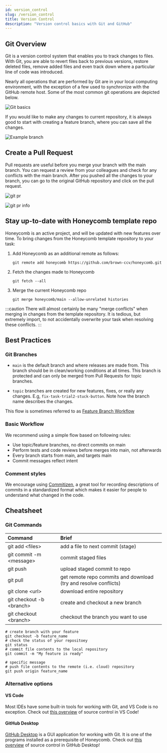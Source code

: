 ---
id: version_control
slug: /version_control
title: Version Control
description: "Version control basics with Git and GitHub"
---

## Git Overview

Git is a version control system that enables you to track changes to files. With Git, you are able to revert files back to previous versions, restore deleted files, remove added files and even track down where a particular line of code was introduced.

Nearly all operations that are performed by Git are in your local computing environment, with the exception of a few used to synchronize with the GitHub remote host. Some of the most common git operations are depicted below.

![Git basics](/assets/further_reading/git_basics.png)

If you would like to make any changes to current repository, it is always good to start with creating a feature branch, where you can save all the changes.

![Example branch](/assets/further_reading/git_branch.png)

## Create a Pull Request

Pull requests are useful before you merge your branch with the main branch. You can request a review from your colleagues and check for any conflicts with the main branch. After you pushed all the changes to your branch, you can go to the original GitHub repository and click on the pull request.

![git pr](/assets/further_reading/create_pull_request.png)

![git pr info](/assets/further_reading/add_reviewers.png)

## Stay up-to-date with Honeycomb template repo

Honeycomb is an active project, and will be updated with new features over time. To bring changes from the Honeycomb template repository to your task:

1. Add Honeycomb as an additional remote as follows:

   ```shell
   git remote add honeycomb https://github.com/brown-ccv/honeycomb.git
   ```

2. Fetch the changes made to Honeycomb

   ```shell
   git fetch --all
   ```

3. Merge the current Honeycomb repo

   ```shell
   git merge honeycomb/main --allow-unrelated histories
   ```

:::caution
There will almost certainly be many "merge conflicts" when merging in changes from the template repository. It is tedious, but extremely import, to not accidentally overwrite your task when resolving these conflicts.
:::

## Best Practices

### Git Branches

- `main` is the default branch and where releases are made from. This branch should be in clean/working conditions at all times. This branch is protected and can only be merged from Pull Requests for topic branches.

- `topic` branches are created for new features, fixes, or really any changes. E.g, `fix-task-trial2-stuck-button`. Note how the branch name describes the changes.

This flow is sometimes referred to as [Feature Branch Workflow](https://docs.gitlab.com/ee/gitlab-basics/feature_branch_workflow.html)

### Basic Workflow

We recommend using a simple flow based on following rules:

- Use topic/feature branches, no direct commits on main
- Perform tests and code reviews before merges into main, not afterwards
- Every branch starts from main, and targets main
- Commit messages reflect intent

### Comment styles

We encourage using [Commitizen](http://commitizen.github.io/cz-cli/), a great tool for recording descriptions of commits in a standardized format which makes it easier for people to understand what changed in the code.

## Cheatsheet

### Git Commands

| Command                        | Brief                                                              |
| :----------------------------- | :----------------------------------------------------------------- |
| git add &lt;files&gt;          | add a file to next commit \(stage\)                                |
| git commit -m &lt;message&gt;  | commit staged files                                                |
| git push                       | upload staged commit to repo                                       |
| git pull                       | get remote repo commits and download \(try and resolve conflicts\) |
| git clone &lt;url&gt;          | download entire repository                                         |
| git checkout -b &lt;branch&gt; | create and checkout a new branch                                   |
| git checkout &lt;branch&gt;    | checkout the branch you want to use                                |

```shell
# create branch with your feature
git checkout -b feature_name
# check the status of your repositoey
git status
# commit file contents to the local repository
git commit -m "My feature is ready"

# specific message
# push file contents to the remote (i.e. cloud) repository
git push origin feature_name
```

### Alternative options

#### VS Code

Most IDEs have some built-in tools for working with Git, and VS Code is no exception. Check out [this overview](https://code.visualstudio.com/docs/sourcecontrol/overview) of source control in VS Code!

#### GitHub Desktop

[GitHub Desktop](https://desktop.github.com/) is a GUI application for working with Git. It is one of the programs installed as a prerequisite of Honeycomb. Check out [this overview](https://docs.github.com/en/desktop/contributing-and-collaborating-using-github-desktop) of source control in GitHub Desktop!
